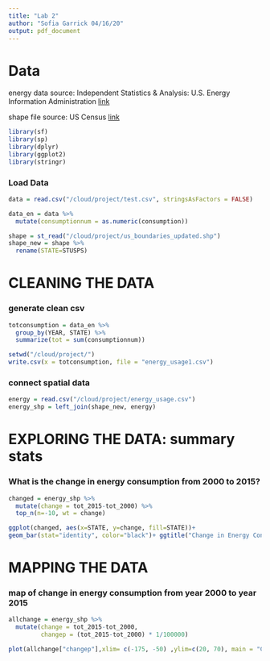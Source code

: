 ```yaml
---
title: "Lab 2"
author: "Sofia Garrick 04/16/20"
output: pdf_document
---
```

# Data

energy data source: Independent Statistics & Analysis: U.S. Energy Information Administration [link](https://www.eia.gov/electricity/data.php)

shape file source: US Census [link](https://catalog.data.gov/dataset/tiger-line-shapefile-2017-nation-u-s-current-state-and-equivalent-national)

```r
library(sf)
library(sp)
library(dplyr)
library(ggplot2)
library(stringr)
```

### Load Data
```r
data = read.csv("/cloud/project/test.csv", stringsAsFactors = FALSE)

data_en = data %>%
  mutate(consumptionnum = as.numeric(consumption))

shape = st_read("/cloud/project/us_boundaries_updated.shp")
shape_new = shape %>%
  rename(STATE=STUSPS)
```

# CLEANING THE DATA

### generate clean csv
```r
totconsumption = data_en %>%
  group_by(YEAR, STATE) %>%
  summarize(tot = sum(consumptionnum))

setwd("/cloud/project/")
write.csv(x = totconsumption, file = "energy_usage1.csv")
```

### connect spatial data
```r
energy = read.csv("/cloud/project/energy_usage.csv")
energy_shp = left_join(shape_new, energy)
```

# EXPLORING THE DATA: summary stats

### What is the change in energy consumption from 2000 to 2015? 

```r
changed = energy_shp %>% 
  mutate(change = tot_2015-tot_2000) %>%
  top_n(n=-10, wt = change)

ggplot(changed, aes(x=STATE, y=change, fill=STATE))+
geom_bar(stat="identity", color="black")+ ggtitle("Change in Energy Consumption from 2000 to 2015") + labs(y = "Change in Energy Consumption", x = "State") + theme(plot.title=element_text(family="Courier", face="bold", size=20), legend.title = element_blank(), axis.text.x=element_blank(), legend.text = element_text(family= "Courier", size = 10), axis.title =element_text(family= "Courier", size = 12)) 
```

# MAPPING THE DATA

### map of change in energy consumption from year 2000 to year 2015

```r
allchange = energy_shp %>% 
  mutate(change = tot_2015-tot_2000,
         changep = (tot_2015-tot_2000) * 1/100000) 

plot(allchange["changep"],xlim= c(-175, -50) ,ylim=c(20, 70), main = "Change in Energy Consumption", cex.main = 1, key.pos = 1, key.width = lcm(1.3), key.length = 1.0, breaks = "quantile")
```
